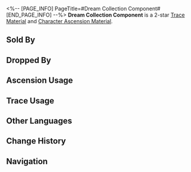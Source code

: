 <%-- [PAGE_INFO]
PageTitle=#Dream Collection Component#
[END_PAGE_INFO] --%>
{{Item Infobox
|id          = 114001
|image       = Item Dream Collection Component.png
|type        = Trace Material
|type2       = Character Ascension Material
|invCategory = Upgrade Materials
|rarity      = 2
|effect      = 
|description = A storage device for Dreamscape creations. Crude material used for enhancement.
|source1     = [[Dreamjolt Troupe]]
|source2     = [[Dropped by enemies in Divergent Universe]]
|source3     = [[Simulated Universe]] enemies
|source4     = [[Assignment]] rewards
|source5     = [[Embers Exchange]]
|source6     = [[Omni-Synthesizer]] &mdash; Material Exchange
|source7     = [[Calyx (Golden)]]
}}
{{Description|A storage device for broken dreams, providing a fundamental energy source for Dreamscape creations.<br /><br />''"Install this device, and you will get a member of the Sweet Dreams Troupe."''}}
'''Dream Collection Component''' is a 2-star [[Trace Material]] and [[Character Ascension Material]].

==Sold By==
{{Shop Availability}}

==Dropped By==
{{Dropped By}}

==Ascension Usage==
{{Ascension Usage}}

==Trace Usage==
{{Trace Usage}}

==Other Languages==
{{Other Languages
|en   = Dream Collection Component
|zhs  = 蓄梦元件
|zht  = 蓄夢元件
|ja   = ドリームコレクションパーツ
|ko   = 꿈 저장 부품
|es   = Componente del acumulador de sueños
|fr   = Composant de stockage des rêves
|ru   = Компонент коллекции снов
|th   = Dream Collection Component
|vi   = Thiết Bị Lưu Giữ Giấc Mơ
|de   = Komponente der Traumkollektion
|id   = Dream Collection Component
|pt   = Componente da Coleção de Sonhos
}}

==Change History==
{{Change History|2.0}}

==Navigation==
{{Upgrade Material Navbox}}